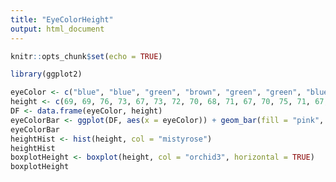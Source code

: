 ```yaml
---
title: "EyeColorHeight"
output: html_document
---
```


```r
knitr::opts_chunk$set(echo = TRUE)
```

```r
library(ggplot2)
```


```r
eyeColor <- c("blue", "blue", "green", "brown", "green", "green", "blue", "brown", "green", "gray", "green", "green", "brown", "brown", "green", "brown", "brown", "brown")
height <- c(69, 69, 76, 73, 67, 73, 72, 70, 68, 71, 67, 70, 75, 71, 67, 69, 60, 64)
DF <- data.frame(eyeColor, height)
eyeColorBar <- ggplot(DF, aes(x = eyeColor)) + geom_bar(fill = "pink", color = "black")
eyeColorBar
heightHist <- hist(height, col = "mistyrose")
heightHist
boxplotHeight <- boxplot(height, col = "orchid3", horizontal = TRUE)
boxplotHeight

```

